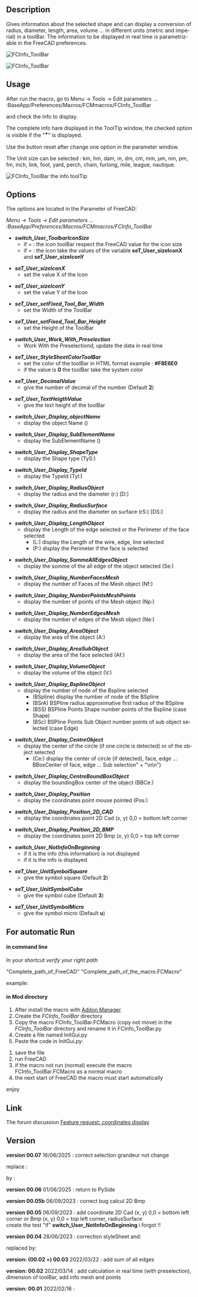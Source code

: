 <languages/>

<div lang="en" dir="ltr" class="mw-content-ltr">
{{Macro
|Name=Macro FCCInfo ToolBar
|Icon=FCInfoToolBar.png
|Description=Gives information about the selected shape and can display a conversion of radius, diameter, length, area, volume ... in different units (metric and imperial) in a toolBar. The information to be displayed in real time is parametrizable in the Parameter of FreeCAD.
|Author=Mario52
|Version=00.07
|Date=2025/06/16
|FCVersion=0.18 and more
|Download=[https://wiki.freecad.org/images/9/9d/FCInfoToolBar.png ToolBar Icon]
|SeeAlso=[[Arch_Survey|Arch Survey]], [[Macro_FCInfo|Macro FCInfo]], [[Macro_FCInfoGlass|Macro FCInfoGlass]]
}}
</div>

<div lang="en" dir="ltr" class="mw-content-ltr">
==Description==
</div>

<div lang="en" dir="ltr" class="mw-content-ltr">
Gives information about the selected shape and can display a conversion of radius, diameter, length, area, volume ... in different units (metric and imperial) in a toolBar. The information to be displayed in real time is parametrizable in the FreeCAD preferences.
</div>

{{Codeextralink|https://gist.githubusercontent.com/mario52a/e382adbe41747788ad15a18eb206a872/raw/2fbf7ea13a1c2f8af616d7368e43f188334e4559/FCInfo_ToolBar.FCMacro}}

<div lang="en" dir="ltr" class="mw-content-ltr">
[[Image:Macro_FCInfo_ToolBar_00.png|FCInfo_ToolBar]]
{{Caption|FCInfo_ToolBar}}
</div>

<div lang="en" dir="ltr" class="mw-content-ltr">
[[File:FCInfo_ToolBar_Animate01.gif|FCInfo_ToolBar]]
{{Caption|FCInfo ToolBar in action}}
</div>

<div lang="en" dir="ltr" class="mw-content-ltr">
==Usage==
</div>

<div lang="en" dir="ltr" class="mw-content-ltr">
After run the macro, go to Menu → Tools → Edit parameters ... :BaseApp/Preferences/Macros/FCMmacros/FCInfo_ToolBar
</div>

<div lang="en" dir="ltr" class="mw-content-ltr">
and check the info to display.
</div>

<div lang="en" dir="ltr" class="mw-content-ltr">
The complete info hare displayed in the ToolTip window, the checked option is visible if the "<big>*</big>" is displayed.
</div>

<div lang="en" dir="ltr" class="mw-content-ltr">
Use the button reset after change one option in the parameter window.
</div>

<div lang="en" dir="ltr" class="mw-content-ltr">
The Unit size can be selected :
km, hm, dam, m, dm, cm, mm, µm, nm, pm, fm, inch, link, foot, yard, perch, chain, furlong, mile, league, nautique.
</div>

<div lang="en" dir="ltr" class="mw-content-ltr">
[[Image:Macro_FCInfo_ToolBar_01.png|FCInfo_ToolBar the info toolTip]]
{{Caption|FCInfo_ToolBar the info toolTip}}
</div>

<div lang="en" dir="ltr" class="mw-content-ltr">
==Options==
</div>

<div lang="en" dir="ltr" class="mw-content-ltr">
The options are located in the Parameter of FreeCAD:
</div>

<div lang="en" dir="ltr" class="mw-content-ltr">
''Menu → Tools → Edit parameters ... :BaseApp/Preferences/Macros/FCMmacros/FCInfo_ToolBar''
</div> 

<div lang="en" dir="ltr" class="mw-content-ltr">
*'''''switch_User_ToolbarIconSize'''''
** if = {{FALSE}}: the icon toolBar respect the FreeCAD value for the icon size
** if = {{TRUE}}: the icon take the values of the variable '''seT_User_sizeIconX''' and '''seT_User_sizeIconY'''
</div>

<div lang="en" dir="ltr" class="mw-content-ltr">
*'''''seT_User_sizeIconX'''''
**set the value X of the Icon
</div>

<div lang="en" dir="ltr" class="mw-content-ltr">
*'''''seT_User_sizeIconY'''''
**set the value Y of the Icon
</div>

<div lang="en" dir="ltr" class="mw-content-ltr">
*'''''seT_User_setFixed_Tool_Bar_Width'''''
**set the Width of the ToolBar
</div>

<div lang="en" dir="ltr" class="mw-content-ltr">
*'''''seT_User_setFixed_Tool_Bar_Height'''''
**set the Height of the ToolBar
</div>

<div lang="en" dir="ltr" class="mw-content-ltr">
*'''''switch_User_Work_With_Preselection'''''
**Work With the Preselectiond, update the data in real time
</div>

<div lang="en" dir="ltr" class="mw-content-ltr">
*'''''seT_User_StyleSheetColorToolBar'''''
**set the color of the toolBar in HTML format example : '''#F8E6E0'''
**if the value is '''0''' the toolBar take the system color
</div> 

<div lang="en" dir="ltr" class="mw-content-ltr">
*'''''seT_User_DecimalValue'''''
**give the number of decimal of the number (Default '''2''')
</div>

<div lang="en" dir="ltr" class="mw-content-ltr">
*'''''seT_User_TextHeigthValue'''''
**give the text height of the toolBar
</div>

<div lang="en" dir="ltr" class="mw-content-ltr">
*'''''switch_User_Display_objectName'''''
** display the object Name ()
</div>

<div lang="en" dir="ltr" class="mw-content-ltr">
*'''''switch_User_Display_SubElementName'''''
**display the SubElementName ()
</div>

<div lang="en" dir="ltr" class="mw-content-ltr">
*'''''switch_User_Display_ShapeType'''''
**display the Shape type (TyS:)
</div>

<div lang="en" dir="ltr" class="mw-content-ltr">
*'''''switch_User_Display_TypeId'''''
**display the TypeId (TyI:)
</div>

<div lang="en" dir="ltr" class="mw-content-ltr">
*'''''switch_User_Display_RadiusObject'''''
**display the radius and the diameter (r:) [D:]
</div>

<div lang="en" dir="ltr" class="mw-content-ltr">
*'''''switch_User_Display_RadiusSurface'''''
**display the radius and the diameter on surface (rS:) [DS:]
</div>

<div lang="en" dir="ltr" class="mw-content-ltr">
*'''''switch_User_Display_LengthObject'''''
**display the Length of the edge selected or the Perimeter of the face selected 
***(L:) display the Length of the wire, edge, line selected
***(P:) display the Perimeter if the face is selected
</div>

<div lang="en" dir="ltr" class="mw-content-ltr">
*'''''switch_User_Display_SommeAllEdgesObject'''''
**display the somme of the all edge of the object selected (Se:)
</div>

<div lang="en" dir="ltr" class="mw-content-ltr">
*'''''switch_User_Display_NumberFacesMesh'''''
**display the number of Faces of the Mesh object (Nf:)
</div>

<div lang="en" dir="ltr" class="mw-content-ltr">
*'''''switch_User_Display_NumberPointsMeshPoints'''''
**display the number of points of the Mesh object (Np:)
</div>

<div lang="en" dir="ltr" class="mw-content-ltr">
*'''''switch_User_Display_NumberEdgesMesh'''''
**display the number of edges of the Mesh object (Ne:)
</div>

<div lang="en" dir="ltr" class="mw-content-ltr">
*'''''switch_User_Display_AreaObject'''''
**display the area of the object (A:)
</div>

<div lang="en" dir="ltr" class="mw-content-ltr">
*'''''switch_User_Display_AreaSubObject'''''
**display the area of the face selected (Af:)
</div>

<div lang="en" dir="ltr" class="mw-content-ltr">
*'''''switch_User_Display_VolumeObject'''''
**display the volume of the object (V:)
</div>

<div lang="en" dir="ltr" class="mw-content-ltr">
*'''''switch_User_Display_BsplineObject'''''
**display the number of node of the Bspline selected
***(BSpline) display the number of node of the BSpline
***(BSrA) BSPline radius approximative first radius of the BSpline
***(BSS) BSPline Points Shape number points of the Bspline (case Shape)
***(BSc) BSPline Points Sub Object number points of sub object selected (case Edge)
</div>

<div lang="en" dir="ltr" class="mw-content-ltr">
*'''''switch_User_Display_CentreObject'''''
**display the center of the circle (if one circle is detected) or of the object selected
***(Ce:) display the center of circle (if detected), face, edge ... BBoxCenter of face, edge ... Sub selection" + "\n\n")
</div>

<div lang="en" dir="ltr" class="mw-content-ltr">
*'''''switch_User_Display_CentreBoundBoxObject'''''
**display the boundingBox center of the object (BBCe:)
</div>

<div lang="en" dir="ltr" class="mw-content-ltr">
*'''''switch_User_Display_Position'''''
**display the coordinates point mouse pointed (Pos:)
</div>

<div lang="en" dir="ltr" class="mw-content-ltr">
*'''''switch_User_Display_Position_2D_CAD'''''
**display the coordinates point 2D Cad (x, y) 0,0 = bottom left corner
</div>

<div lang="en" dir="ltr" class="mw-content-ltr">
*'''''switch_User_Display_Position_2D_BMP'''''
**display the coordinates point 2D Bmp (x, y) 0,0 = top left corner
</div>

<div lang="en" dir="ltr" class="mw-content-ltr">
*'''''switch_User_NotInfoOnBeginning'''''
**if it is {{FALSE}} the info (this information) is not displayed
**if it is {{TRUE}} the info is displayed
</div>

<div lang="en" dir="ltr" class="mw-content-ltr">
*'''''seT_User_UnitSymbolSquare'''''
**give the symbol square (Default '''2''')
</div>

<div lang="en" dir="ltr" class="mw-content-ltr">
*'''''seT_User_UnitSymbolCube'''''
**give the symbol cube (Default '''3''')
</div>

<div lang="en" dir="ltr" class="mw-content-ltr">
*'''''seT_User_UnitSymbolMicro'''''
**give the symbol micro (Default '''u''')
</div>

<div lang="en" dir="ltr" class="mw-content-ltr">
==For automatic Run==
</div>

<div lang="en" dir="ltr" class="mw-content-ltr">
====in command line====
</div>

<div lang="en" dir="ltr" class="mw-content-ltr">
In your shortcut ''verify your right path''
</div>

<div lang="en" dir="ltr" class="mw-content-ltr">
"Complete_path_of_FreeCAD" "Complete_path_of_the_macro.FCMacro"
</div>

<div lang="en" dir="ltr" class="mw-content-ltr">
example:
</div>

{{Code|code=
"C:/FreeCAD_0.20.26858_Win-LPv12.5.4_vc17.x-x86-64/bin/FreeCAD.exe" "C:/Users/User/AppData/Roaming/FreeCAD/Macro/FCInfo_ToolBar.FCMacro"
}}

<div lang="en" dir="ltr" class="mw-content-ltr">
==== in Mod directory ====
</div>

<div lang="en" dir="ltr" class="mw-content-ltr">
#After install the macro with [[Std_AddonMgr|Addon Manager]]
#Create the ''FCInfo_ToolBar'' directory
#Copy the macro FCInfo_ToolBar.FCMacro (copy not move) in the ''FCInfo_ToolBar'' directory and rename it in FCInfo_ToolBar.py
#Create a file named InitGui.py
#Paste the code in InitGui.py:
</div>

{{Code|code=
#### FC Version: 0.1 #16/02/2022
#### Mario52
#### FCInfo_ToolBar : mini FCInfo ####
#
import importlib
from importlib import reload
import FreeCAD, FreeCADGui
App = FreeCAD
Gui = FreeCADGui

<!--T:46-->
switch_User_NotRunAuto = FreeCAD.ParamGet("User parameter:BaseApp/Preferences/Macros/FCMmacros/FCInfo_ToolBar").GetBool("switch_User_NotRunAuto")
## switch_User_NotRunAuto 0 (False) = run the macro in begin
## switch_User_NotRunAuto 1 (True)  = not run automatic the macro

<!--T:47-->
if switch_User_NotRunAuto == False:
    import FCInfo_ToolBar
    #reload(FCInfo_ToolBar)
    FreeCAD.ParamGet("User parameter:BaseApp/Preferences/Macros/FCMmacros/FCInfo_ToolBar").SetBool("switch_User_NotRunAuto", False)
    #FreeCAD.Console.PrintMessage("InitGui Ok FCInfo_ToolBar" + "\n")
}}

<div lang="en" dir="ltr" class="mw-content-ltr">
#save the file
#run FreeCAD
#if the macro not run (normal) execute the macro FCInfo_ToolBar.FCMacro as a normal macro
#the next start of FreeCAD the macro must start automatically
enjoy
</div>

<div lang="en" dir="ltr" class="mw-content-ltr">
==Link==
</div>

<div lang="en" dir="ltr" class="mw-content-ltr">
The forum discussion [https://forum.freecad.org/viewtopic.php?f=8&t=66294 Feature request: coordinates display]
</div>

<div lang="en" dir="ltr" class="mw-content-ltr">
==Version==
</div>

<div lang="en" dir="ltr" class="mw-content-ltr">
'''version 00.07''' 16/06/2025 : correct selection grandeur not change
</div> 

<div lang="en" dir="ltr" class="mw-content-ltr">
replace :
</div>

{{Code|code=
    QtCore.QObject.connect(comboBox_ToolBar, QtCore.SIGNAL("currentIndexChanged(QString)"), SIGNAL_comboBox_Changed)
}}

<div lang="en" dir="ltr" class="mw-content-ltr">
by :
</div>

{{Code|code=
    comboBox_ToolBar.currentTextChanged.connect(SIGNAL_comboBox_Changed)
}}

<div lang="en" dir="ltr" class="mw-content-ltr">
'''version 00.06''' 01/06/2025 : return to PySide
</div>

<div lang="en" dir="ltr" class="mw-content-ltr">
'''version 00.05b''' 06/09/2023 : correct bug calcul 2D Bmp
</div>

<div lang="en" dir="ltr" class="mw-content-ltr">
'''version 00.05''' 06/09/2023 : add coordinate 2D Cad (x, y) 0,0 = bottom left corner or Bmp  (x, y) 0,0 = top left corner, radiusSurface<br>create the test "if" '''switch_User_NotInfoOnBeginning''' i forgot !!
</div>

<div lang="en" dir="ltr" class="mw-content-ltr">
'''version 00.04''' 28/06/2023 : correction styleSheet and:
</div>

{{Code|code=
                        sommeEdgesSTR = str(sommeEdges)
}}
<div lang="en" dir="ltr" class="mw-content-ltr">
replaced by:
</div>
{{Code|code=
                        sommeEdgesSTR = str(round(sommeEdges * uniteM, seT_User_DecimalValue)) + " " + uniteMs
}}

<div lang="en" dir="ltr" class="mw-content-ltr">
'''version: (00.02 +) 00.03''' 2022/03/22 : add sum of all edges
</div>

<div lang="en" dir="ltr" class="mw-content-ltr">
'''version: 00.02''' 2022/03/14 : add calculation in real time (with preselection), dimension of toolBar, add info mesh and points
</div>

<div lang="en" dir="ltr" class="mw-content-ltr">
'''version: 00.01''' 2022/02/16 :
</div>